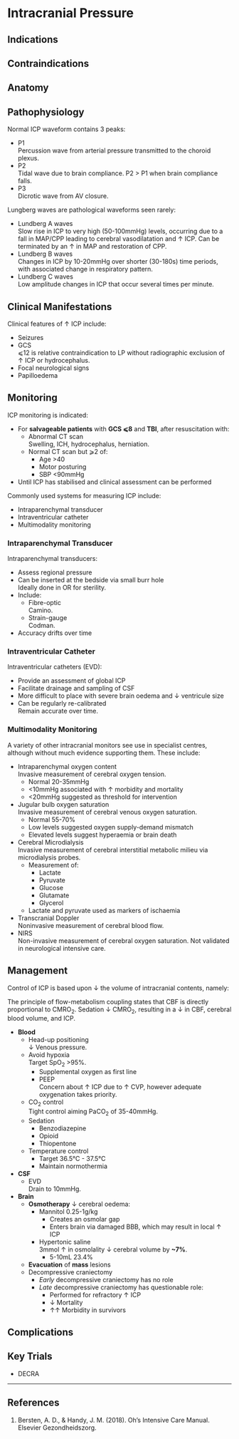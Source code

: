 # Intracranial Pressure {#sec-icp}

## Indications

## Contraindications

## Anatomy

## Pathophysiology

Normal ICP waveform contains 3 peaks:

* P1\
Percussion wave from arterial pressure transmitted to the choroid plexus.
* P2\
Tidal wave due to brain compliance. P2 > P1 when brain compliance falls.
* P3\
Dicrotic wave from AV closure.

Lungberg waves are pathological waveforms seen rarely:

* Lundberg A waves\
Slow rise in ICP to very high (50-100mmHg) levels, occurring due to a fall in MAP/CPP leading to cerebral vasodilatation and ↑ ICP. Can be terminated by an ↑ in MAP and restoration of CPP.
* Lundberg B waves\
Changes in ICP by 10-20mmHg over shorter (30-180s) time periods, with associated change in respiratory pattern.
* Lundberg C waves\
Low amplitude changes in ICP that occur several times per minute.


## Clinical Manifestations

Clinical features of ↑ ICP include:

* Seizures
* GCS\
⩽12 is relative contraindication to LP without radiographic exclusion of ↑ ICP or hydrocephalus.
* Focal neurological signs
* Papilloedema


## Monitoring

ICP monitoring is indicated:

* For **salvageable patients** with **GCS ⩽8** and **TBI**, after resuscitation with:
	* Abnormal CT scan\
	Swelling, ICH, hydrocephalus, herniation.
	* Normal CT scan but ⩾2 of:
		* Age >40
		* Motor posturing
		* SBP <90mmHg
* Until ICP has stabilised and clinical assessment can be performed


Commonly used systems for measuring ICP include:

* Intraparenchymal transducer
* Intraventricular catheter
* Multimodality monitoring


### Intraparenchymal Transducer

Intraparenchymal transducers:

* Assess regional pressure
* Can be inserted at the bedside via small burr hole\
Ideally done in OR for sterility.
* Include:
	* Fibre-optic\
	Camino.
	* Strain-gauge\
	Codman.
* Accuracy drifts over time


### Intraventricular Catheter

Intraventricular catheters (EVD):

* Provide an assessment of global ICP
* Facilitate drainage and sampling of CSF
* More difficult to place with severe brain oedema and ↓ ventricule size
* Can be regularly re-calibrated\
Remain accurate over time.


### Multimodality Monitoring

A variety of other intracranial monitors see use in specialist centres, although without much evidence supporting them. These include:

* Intraparenchymal oxygen content\
Invasive measurement of cerebral oxygen tension.
	* Normal 20-35mmHg
	* \<10mmHg associated with ↑ morbidity and mortality
	* \<20mmHg suggested as threshold for intervention
* Jugular bulb oxygen saturation\
Invasive measurement of cerebral venous oxygen saturation.
	* Normal 55-70%
	* Low levels suggested oxygen supply-demand mismatch
	* Elevated levels suggest hyperaemia or brain death
* Cerebral Microdialysis\
Invasive measurement of cerebral interstitial metabolic milieu via microdialysis probes.
	* Measurement of:
		* Lactate
		* Pyruvate
		* Glucose
		* Glutamate
		* Glycerol
	* Lactate and pyruvate used as markers of ischaemia
* Transcranial Doppler\
Noninvasive measurement of cerebral blood flow.
* NIRS\
Non-invasive measurement of cerebral oxygen saturation. Not validated in neurological intensive care.

## Management {#sec-icp_mx}

Control of ICP is based upon ↓ the volume of intracranial contents, namely:

:::column-margin
The principle of flow-metabolism coupling states that CBF is directly proportional to CMRO~2~. Sedation ↓ CMRO~2~, resulting in a ↓ in CBF, cerebral blood volume, and ICP.
:::

* **Blood**
	* Head-up positioning\
	↓ Venous pressure.
	* Avoid hypoxia\
	Target SpO~2~ >95%.
		* Supplemental oxygen as first line 
		* PEEP\
		Concern about ↑ ICP due to ↑ CVP, however adequate oxygenation takes priority.
	* CO~2~ control\
	Tight control aiming PaCO~2~ of 35-40mmHg.
	* Sedation
		* Benzodiazepine
		* Opioid
		* Thiopentone
	* Temperature control\
		* Target 36.5°C - 37.5°C
		* Maintain normothermia
* **CSF**
	* EVD\
	Drain to 10mmHg.
* **Brain**\
	* **Osmotherapy** ↓ cerebral oedema:
		* Mannitol 0.25-1g/kg
			* Creates an osmolar gap
			* Enters brain via damaged BBB, which may result in local ↑ ICP
		* Hypertonic saline\
		3mmol ↑ in osmolality ↓ cerebral volume by **~7%**.
			* 5-10mL 23.4%
	* **Evacuation** of **mass** lesions
	* Decompressive craniectomy
		* *Early* decompressive craniectomy has no role
		* *Late* decompressive craniectomy has questionable role:
			* Performed for refractory ↑ ICP
			* ↓ Mortality
			* ↑↑ Morbidity in survivors


## Complications


## Key Trials

* DECRA


---

## References

1. Bersten, A. D., & Handy, J. M. (2018). Oh’s Intensive Care Manual. Elsevier Gezondheidszorg.